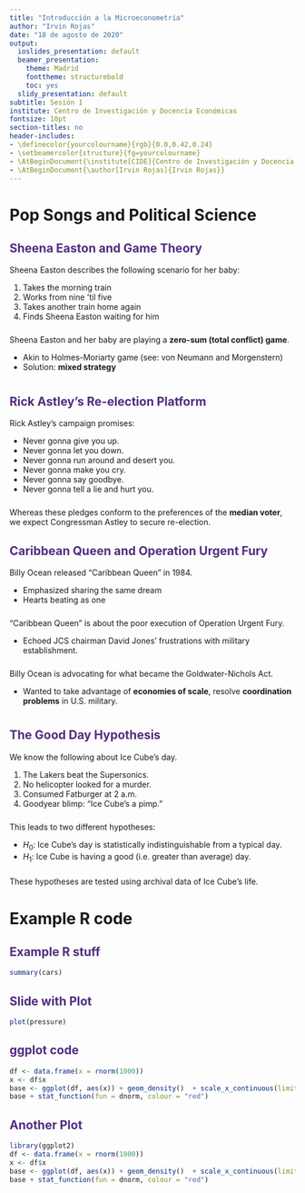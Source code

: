 ```yaml
---
title: "Introducción a la Microeconometría"
author: "Irvin Rojas"
date: "18 de agosto de 2020"
output:
  ioslides_presentation: default
  beamer_presentation:
    theme: Madrid
    fonttheme: structurebold
    toc: yes
  slidy_presentation: default
subtitle: Sesión 1
institute: Centro de Investigación y Docencia Económicas
fontsize: 10pt
section-titles: no
header-includes:
- \definecolor{yourcolourname}{rgb}{0.0,0.42,0.24}
- \setbeamercolor{structure}{fg=yourcolourname}
- \AtBeginDocument{\institute[CIDE]{Centro de Investigación y Docencia Económicas}}
- \AtBeginDocument{\author[Irvin Rojas]{Irvin Rojas}}
---
```

  
  <style>
  slides > slide.backdrop {
    background: white;
    border-bottom: 0px;
    box-shadow: 0 0 0;
  }


slides > slide {
  font-family: 'Open Sans', Helvetica, Arial, sans-serif;
  border-bottom: 3px solid  #F66733;
  box-shadow:  0 3px 0 #522D80;
  
}

.title-slide hgroup h1 {
  color: #522D80;
}



h2 {
  
  color: #522D80;
}

slides > slide.dark {
  background: #522D80 !important;
    border-bottom: 0;
  box-shadow: 0 0 0;
}

.segue h2 {
  color: white;
}

slides > slide.title-slide {
  border-bottom: 0;
  box-shadow: 0 0 0;
}

ol, ul {
  
  padding-bottom: 10px;
  
}

</style>
  
  
  
# Pop Songs and Political Science
  
## Sheena Easton and Game Theory
  
  Sheena Easton describes the following scenario for her baby:
  
  1. Takes the morning train
2. Works from nine 'til five
3. Takes another train home again
4. Finds Sheena Easton waiting for him

Sheena Easton and her baby are playing a **zero-sum (total conflict) game**.

- Akin to Holmes-Moriarty game (see: von Neumann and Morgenstern)
- Solution: **mixed strategy**

## Rick Astley's Re-election Platform

Rick Astley's campaign promises:

- Never gonna give you up.
- Never gonna let you down.
- Never gonna run around and desert you.
- Never gonna make you cry.
- Never gonna say goodbye.
- Never gonna tell a lie and hurt you.

Whereas these pledges conform to the preferences of the **median voter**, we expect Congressman Astley to secure re-election.

## Caribbean Queen and Operation Urgent Fury

Billy Ocean released "Caribbean Queen" in 1984.

- Emphasized sharing the same dream
- Hearts beating as one

"Caribbean Queen" is about the poor execution of Operation Urgent Fury.

- Echoed JCS chairman David Jones' frustrations with military establishment.

Billy Ocean is advocating for what became the Goldwater-Nichols Act.

- Wanted to take advantage of **economies of scale**, resolve **coordination problems** in U.S. military.

## The Good Day Hypothesis

We know the following about Ice Cube's day.

1. The Lakers beat the Supersonics.
2. No helicopter looked for a murder.
3. Consumed Fatburger at 2 a.m.
4. Goodyear blimp: "Ice Cube's a pimp."

This leads to two different hypotheses:

- $H_0$: Ice Cube's day is statistically indistinguishable from a typical day.
- $H_1$: Ice Cube is having a good (i.e. greater than average) day.

These hypotheses are tested using archival data of Ice Cube's life.

# Example R code
## Example R stuff

```r
summary(cars)
```

## Slide with Plot

```r
plot(pressure)
```

## ggplot code

```r
df <- data.frame(x = rnorm(1000))
x <- df$x
base <- ggplot(df, aes(x)) + geom_density()  + scale_x_continuous(limits = c(-5, 5))
base + stat_function(fun = dnorm, colour = "red")
```


## Another Plot

```r
library(ggplot2)
df <- data.frame(x = rnorm(1000))
x <- df$x
base <- ggplot(df, aes(x)) + geom_density()  + scale_x_continuous(limits = c(-5, 5))
base + stat_function(fun = dnorm, colour = "red")
```